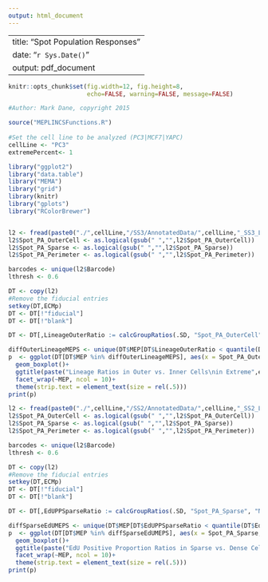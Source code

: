 ```yaml
---
output: html_document
---
```


---
title: "Spot Population Responses"
date: "`r Sys.Date()`"
output: pdf_document
---

```r
knitr::opts_chunk$set(fig.width=12, fig.height=8,
                      echo=FALSE, warning=FALSE, message=FALSE)
```


```r
#Author: Mark Dane, copyright 2015

source("MEPLINCSFunctions.R")
  
#Set the cell line to be analyzed (PC3|MCF7|YAPC)
cellLine <- "PC3"
extremePercent<- 1


```




```r
library("ggplot2")
library("data.table")
library("MEMA")
library("grid")
library(knitr)
library("gplots")
library("RColorBrewer")


l2 <- fread(paste0("./",cellLine,"/SS3/AnnotatedData/",cellLine,"_SS3_Level2.txt"), showProgress = FALSE)
l2$Spot_PA_OuterCell <- as.logical(gsub(" ","",l2$Spot_PA_OuterCell))
l2$Spot_PA_Sparse <- as.logical(gsub(" ","",l2$Spot_PA_Sparse))
l2$Spot_PA_Perimeter <- as.logical(gsub(" ","",l2$Spot_PA_Perimeter))

barcodes <- unique(l2$Barcode)
lthresh <- 0.6

DT <- copy(l2)
#Remove the fiducial entries
setkey(DT,ECMp)
DT <- DT[!"fiducial"]
DT <- DT[!"blank"]

DT <- DT[,LineageOuterRatio := calcGroupRatios(.SD, "Spot_PA_OuterCell", "Cytoplasm_PA_Intensity_LineageRatio_MedNorm"), by = MEP ]

diffOuterLineageMEPS <- unique(DT$MEP[DT$LineageOuterRatio < quantile(DT$LineageOuterRatio, extremePercent*.005) | DT$LineageOuterRatio > quantile(DT$LineageOuterRatio, 1-extremePercent*.005)])
p  <- ggplot(DT[DT$MEP %in% diffOuterLineageMEPS], aes(x = Spot_PA_OuterCell, y = Cytoplasm_PA_Intensity_LineageRatio_MedNorm))+
  geom_boxplot()+
  ggtitle(paste("Lineage Ratios in Outer vs. Inner Cells\nin Extreme",extremePercent, "Percent Differential Response (True is Outer)"))+
  facet_wrap(~MEP, ncol = 10)+
  theme(strip.text = element_text(size = rel(.5)))
print(p)

```

```r



l2 <- fread(paste0("./",cellLine,"/SS2/AnnotatedData/",cellLine,"_SS2_Level2.txt"), showProgress = FALSE)
l2$Spot_PA_OuterCell <- as.logical(gsub(" ","",l2$Spot_PA_OuterCell))
l2$Spot_PA_Sparse <- as.logical(gsub(" ","",l2$Spot_PA_Sparse))
l2$Spot_PA_Perimeter <- as.logical(gsub(" ","",l2$Spot_PA_Perimeter))

barcodes <- unique(l2$Barcode)
lthresh <- 0.6

DT <- copy(l2)
#Remove the fiducial entries
setkey(DT,ECMp)
DT <- DT[!"fiducial"]
DT <- DT[!"blank"]

DT <- DT[,EdUPPSparseRatio := calcGroupRatios(.SD, "Spot_PA_Sparse", "Nuclei_PA_Gated_EduPositiveProportion_MedNorm"), by = MEP ]

diffSparseEdUMEPS <- unique(DT$MEP[DT$EdUPPSparseRatio < quantile(DT$EdUPPSparseRatio, extremePercent*.005) | DT$EdUPPSparseRatio > quantile(DTEdUPPSparseRatio, 1-extremePercent*.005)])
p  <- ggplot(DT[DT$MEP %in% diffSparseEdUMEPS], aes(x = Spot_PA_Sparse, y = Nuclei_PA_Gated_EduPositiveProportion_MedNorm))+
  geom_boxplot()+
  ggtitle(paste("EdU Positive Proportion Ratios in Sparse vs. Dense Cells\nin Extreme",extremePercent, "Percent Differential Response (True is Sparse)"))+
  facet_wrap(~MEP, ncol = 10)+
  theme(strip.text = element_text(size = rel(.5)))
print(p)

```


